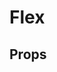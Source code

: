 
<Meta title="Components/Flex" component={Flex} />

# Flex

<Canvas withSource="open">
  <Story name="Base">
    <Flex gap="4">
      <Box
        css={{
          flex: '0 0 50%',
        }}
      >
        <Placeholder />
      </Box>
      <Box
        css={{
          flex: '0 0 100px',
        }}
      >
        <Placeholder />
      </Box>
    </Flex>
  </Story>
</Canvas>

## Props

<ArgsTable of={Flex} />
